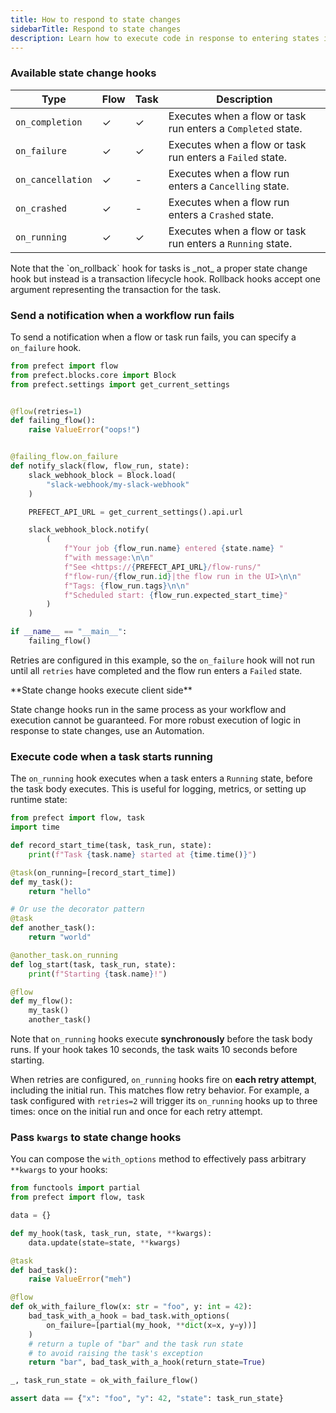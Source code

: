```yaml
---
title: How to respond to state changes
sidebarTitle: Respond to state changes
description: Learn how to execute code in response to entering states in your workflows.
---
```


### Available state change hooks

| Type | Flow | Task | Description |
| ----- | --- | --- | --- |
| `on_completion` | ✓ | ✓ | Executes when a flow or task run enters a `Completed` state. |
| `on_failure` | ✓ | ✓ | Executes when a flow or task run enters a `Failed` state. |
| <span class="no-wrap">`on_cancellation`</span> | ✓ | - | Executes when a flow run enters a `Cancelling` state. |
| `on_crashed` | ✓ | - | Executes when a flow run enters a `Crashed` state. |
| `on_running` | ✓ | ✓ | Executes when a flow or task run enters a `Running` state. |

<Note>
Note that the `on_rollback` hook for tasks is _not_ a proper state change hook but instead
is a transaction lifecycle hook.
Rollback hooks accept one argument representing the transaction for the task.
</Note>

### Send a notification when a workflow run fails

To send a notification when a flow or task run fails, you can specify a `on_failure` hook.

```python
from prefect import flow
from prefect.blocks.core import Block
from prefect.settings import get_current_settings


@flow(retries=1)
def failing_flow():
    raise ValueError("oops!")


@failing_flow.on_failure
def notify_slack(flow, flow_run, state):
    slack_webhook_block = Block.load(
        "slack-webhook/my-slack-webhook"
    )

    PREFECT_API_URL = get_current_settings().api.url

    slack_webhook_block.notify(
        (
            f"Your job {flow_run.name} entered {state.name} "
            f"with message:\n\n"
            f"See <https://{PREFECT_API_URL}/flow-runs/"
            f"flow-run/{flow_run.id}|the flow run in the UI>\n\n"
            f"Tags: {flow_run.tags}\n\n"
            f"Scheduled start: {flow_run.expected_start_time}"
        )
    )

if __name__ == "__main__":
    failing_flow()
```

Retries are configured in this example, so the `on_failure` hook will not run until all `retries` have completed and the flow run enters a `Failed` state.

<Warning>
**State change hooks execute client side**

State change hooks run in the same process as your workflow and execution cannot be guaranteed. For more robust execution of logic in response to state changes, use an Automation.
</Warning>

### Execute code when a task starts running

The `on_running` hook executes when a task enters a `Running` state, before the task body executes. This is useful for logging, metrics, or setting up runtime state:

```python
from prefect import flow, task
import time

def record_start_time(task, task_run, state):
    print(f"Task {task.name} started at {time.time()}")

@task(on_running=[record_start_time])
def my_task():
    return "hello"

# Or use the decorator pattern
@task
def another_task():
    return "world"

@another_task.on_running
def log_start(task, task_run, state):
    print(f"Starting {task.name}!")

@flow
def my_flow():
    my_task()
    another_task()
```

Note that `on_running` hooks execute **synchronously** before the task body runs. If your hook takes 10 seconds, the task waits 10 seconds before starting.

When retries are configured, `on_running` hooks fire on **each retry attempt**, including the initial run. This matches flow retry behavior. For example, a task configured with `retries=2` will trigger its `on_running` hooks up to three times: once on the initial run and once for each retry attempt.

### Pass `kwargs` to state change hooks

You can compose the `with_options` method to effectively pass arbitrary `**kwargs` to your hooks:

```python
from functools import partial
from prefect import flow, task

data = {}

def my_hook(task, task_run, state, **kwargs):
    data.update(state=state, **kwargs)

@task
def bad_task():
    raise ValueError("meh")

@flow
def ok_with_failure_flow(x: str = "foo", y: int = 42):
    bad_task_with_a_hook = bad_task.with_options(
        on_failure=[partial(my_hook, **dict(x=x, y=y))]
    )
    # return a tuple of "bar" and the task run state
    # to avoid raising the task's exception
    return "bar", bad_task_with_a_hook(return_state=True)

_, task_run_state = ok_with_failure_flow()

assert data == {"x": "foo", "y": 42, "state": task_run_state}
```
